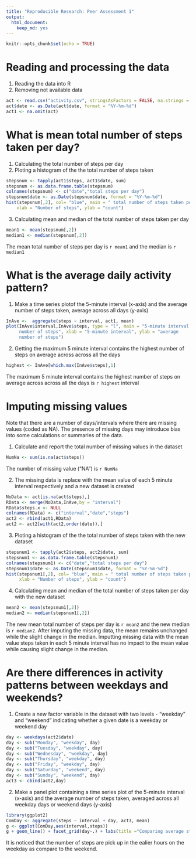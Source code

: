 ---
title: "Reproducible Research: Peer Assessment 1"
output: 
  html_document: 
    keep_md: yes
---

```{r setup, include=FALSE}
knitr::opts_chunk$set(echo = TRUE)
```
# Reading and processing the data
 1. Reading the data into R
 2. Removing not available data

```{r}
act <- read.csv("activity.csv", stringsAsFactors = FALSE, na.strings = "NA")
act$date <- as.Date(act$date, format = "%Y-%m-%d")
act1 <- na.omit(act)
```

# What is mean total number of steps taken per day?
  1. Calculating the total number of steps per day
  2. Ploting a histogram of the the total number of steps taken

```{r}
stepsnum <- tapply(act1$steps, act1$date, sum)
stepsnum <- as.data.frame.table(stepsnum)
colnames(stepsnum) <- c("date","total steps per day")
stepsnum$date <- as.Date(stepsnum$date, format = "%Y-%m-%d")
hist(stepsnum[,2], col= "blue", main = " total number of steps taken per day", 
    xlab = "Number of steps", ylab = "count")
```

  3. Calculating mean and median of the total number of steps taken per day

```{r}
mean1 <- mean(stepsnum[,2])
median1 <- median(stepsnum[,2])

```

The mean total number of steps per day is `r mean1` and the median is `r median1`

# What is the average daily activity pattern?
  1. Make a time series plotof the 5-minute interval (x-axis) and the average number       of steps taken, average across all days (y-axis)

```{r}
InAve <-  aggregate(steps ~ interval, act1, mean)
plot(InAve$interval,InAve$steps, type = "l", main = "5-minute interval vs average 
     number of steps", xlab = "5-minute interval", ylab = "average 
     number of steps")
```

  2. Getting the maximum 5 minute interval contains the highest number of steps on          average across across all the days
  
```{r}
highest <- InAve[which.max(InAve$steps),1]
```

The maximum 5 minute interval contains the highest number of steps on          average across across all the days is `r highest` interval

# Imputing missing values

Note that there are a number of days/intervals where there are missing values (coded as NA). The presence of missing days may introduce bias into some calculations or summaries of the data.

  1. Calculate and report the total number of missing values in the dataset

```{r}
NumNa <- sum(is.na(act$steps))
```

The number of missing value ("NA") is `r NumNa`

  2. The missing data is replace with the mean value of each 5 minute interval             respectively and a new dataset is created
  
```{r}  
NoData <- act[is.na(act$steps),]
RData <- merge(NoData,InAve,by = "interval")
RData$steps.x <- NULL
colnames(RData) <- c("interval","date","steps")
act2 <- rbind(act1,RData)
act2 <- act2[with(act2,order(date)),]
```

  3. Ploting a histogram of the the total number of steps taken with the new dataset
  
```{r}  
stepsnum1 <- tapply(act2$steps, act2$date, sum)
stepsnum1 <- as.data.frame.table(stepsnum1)
colnames(stepsnum1) <- c("date","total steps per day")
stepsnum1$date <- as.Date(stepsnum1$date, format = "%Y-%m-%d")
hist(stepsnum1[,2], col= "blue", main = " total number of steps taken per day", 
     xlab = "Number of steps", ylab = "count")
```

  4. Calculating mean and median of the total number of steps taken per day with the       new dataset
  
```{r}  
mean2 <- mean(stepsnum1[,2])
median2 <- median(stepsnum1[,2])
```

The new mean total number of steps per day is `r mean2` and the new median is `r median2`. After imputing the missing data, the mean remains unchanged while the slight change in the median. Imputting missing data with the mean value steps taken in each 5 minute interval has no impact to the mean value while causing slight change in the median.

# Are there differences in activity patterns between weekdays and weekends?

  1. Create a new factor variable in the dataset with two levels - "weekday" and           "weekend" indicating whether a given date is a weekday or weekend day
  
```{r}  
day <- weekdays(act2$date)
day <- sub("Monday", "weekday", day)
day <- sub("Tuesday", "weekday", day)
day <- sub("Wednesday", "weekday", day)
day <- sub("Thursday", "weekday", day)
day <- sub("Friday", "weekday", day)
day <- sub("Saturday", "weekend", day)
day <- sub("Sunday", "weekend", day)
act3 <- cbind(act2,day)
```
  2. Make a panel plot containing a time series plot of the 5-minute interval (x-axis)      and the average number of steps taken, averaged across all weekday days or            weekend days (y-axis)
```{r}  
library(ggplot2)
ComDay <- aggregate(steps ~ interval + day, act3, mean)
g <- ggplot(ComDay,aes(interval,steps))
g + geom_line() + facet_grid(day~.) + labs(title ="Comparing average steps on weekday and weekend") + ylab("Number of Steps")
```

It is noticed that the number of steps are pick up in the ealier hours on the weekday as compare to the weekend.